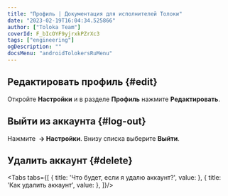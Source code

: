 ```yaml
---
title: "Профиль | Документация для исполнителей Толоки"
date: "2023-02-19T16:04:34.525866"
author: ["Toloka Team"]
coverId: F_bIcOYF9yjrxkPZrXc3
tags: ["engineering"]
ogDescription: ""
docsMenu: "androidTolokersRuMenu"
---
```



<RuProfileContent1/>

## Редактировать профиль {#edit}

Откройте **Настройки** и в разделе **Профиль** нажмите **Редактировать**.

<RuProfileContent2/>

## Выйти из аккаунта {#log-out}

Нажмите **<img src="https://tlk-infra-front.azureedge.net/portal-static/uploaded/images/1677848121910/1677848121910_original_png.png" alt="" /> → Настройки**. Внизу списка выберите **Выйти**.

## Удалить аккаунт {#delete}

<Tabs tabs={[
  { title: 'Что будет, если я удалю аккаунт?', value: <RuProfileList1/> },
  { title: 'Как удалить аккаунт', value: <RuProfileList2android/> },
]}/>

<RuProfileContent3/>
